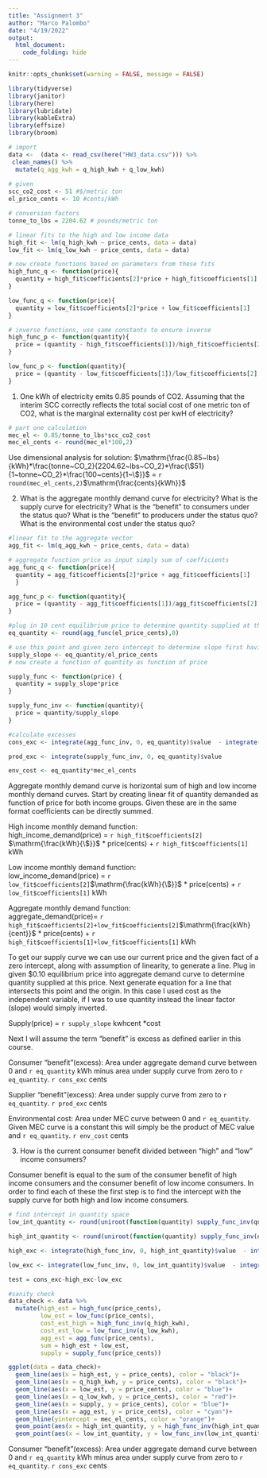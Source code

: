 ```yaml
---
title: "Assignment 3"
author: "Marco Palombo"
date: "4/19/2022"
output: 
  html_document:
    code_folding: hide
---
```


```r
knitr::opts_chunk$set(warning = FALSE, message = FALSE)

library(tidyverse)
library(janitor)
library(here)
library(lubridate)
library(kableExtra)
library(effsize)
library(broom)
```

```r
# import 
data <-  (data <- read_csv(here("HW3_data.csv"))) %>% 
 clean_names() %>% 
  mutate(q_agg_kwh = q_high_kwh + q_low_kwh)
  
# given
scc_co2_cost <- 51 #$/metric ton
el_price_cents <- 10 #cents/kWh

# conversion factors
tonne_to_lbs = 2204.62 # pounds/metric ton
```

```r
# linear fits to the high and low income data
high_fit <- lm(q_high_kwh ~ price_cents, data = data)
low_fit <- lm(q_low_kwh ~ price_cents, data = data)

# now create functions based on parameters from these fits
high_func_q <- function(price){  
  quantity = high_fit$coefficients[2]*price + high_fit$coefficients[1]
}

low_func_q <- function(price){  
  quantity = low_fit$coefficients[2]*price + low_fit$coefficients[1]
}

# inverse functions, use same constants to ensure inverse
high_func_p <- function(quantity){  
  price = (quantity - high_fit$coefficients[1])/high_fit$coefficients[2]
}

low_func_p <- function(quantity){  
  price = (quantity - low_fit$coefficients[1])/low_fit$coefficients[2]
}

```

1. One kWh of electricity emits 0.85 pounds of CO2. Assuming that the interim SCC correctly
reflects the total social cost of one metric ton of CO2, what is the marginal externality cost
per kwH of electricity?

```r
# part one calculation
mec_el <- 0.85/tonne_to_lbs*scc_co2_cost
mec_el_cents <- round(mec_el*100,2)

```

Use dimensional analysis for solution:
$\mathrm{\frac{0.85~lbs}{kWh}*\frac{tonne~CO_2}{2204.62~lbs~CO_2}*\frac{\$51}{1~tonne~CO_2}*\frac{100~cents}{1~\$}}$ = `r round(mec_el_cents,2)`$\mathrm{\frac{cents}{kWh}}$

2. What is the aggregate monthly demand curve for electricity? What is the supply curve for
electricity? What is the “benefit” to consumers under the status quo? What is the “benefit”
to producers under the status quo? What is the environmental cost under the status quo?

```r
#linear fit to the aggregate vector
agg_fit <- lm(q_agg_kwh ~ price_cents, data = data)

# aggregate function price as input simply sum of coefficients 
agg_func_q <- function(price){
  quantity = agg_fit$coefficients[2]*price + agg_fit$coefficients[1]
  }

agg_func_p <- function(quantity){  
  price = (quantity - agg_fit$coefficients[1])/agg_fit$coefficients[2]
}
```

```r
#plug in 10 cent equilibrium price to determine quantity supplied at this price
eq_quantity <- round(agg_func(el_price_cents),0)

# use this point and given zero intercept to determine slope first having quantity be function of cost
supply_slope <- eq_quantity/el_price_cents
# now create a function of quantity as function of price

supply_func <- function(price) {
  quantity = supply_slope*price
}

supply_func_inv <- function(quantity){
  price = quantity/supply_slope
}
```



```r
#calculate excesses
cons_exc <- integrate(agg_func_inv, 0, eq_quantity)$value  - integrate(supply_func_inv, 0, eq_quantity)$value

prod_exc <- integrate(supply_func_inv, 0, eq_quantity)$value

env_cost <- eq_quantity*mec_el_cents

```
Aggregate monthly demand curve is horizontal sum of high and low income monthly demand curves. Start by creating linear fit of quantity demanded as function of price for both income groups. Given these are in the same format coefficients can be directly summed.

High income monthly demand function:\
high_income_demand(price) = `r high_fit$coefficients[2]` $\mathrm{\frac{kWh}{\$}}$ * price(cents) + `r high_fit$coefficients[1]` kWh

Low income monthly demand function:\
low_income_demand(price) = `r low_fit$coefficients[2]`$\mathrm{\frac{kWh}{\$}}$ * price(cents) + `r low_fit$coefficients[1]` kWh

Aggregate monthly demand function:\
aggregate_demand(price)= `r high_fit$coefficients[2]+low_fit$coefficients[2]`$\mathrm{\frac{kWh}{cent}}$ * price(cents) + `r high_fit$coefficients[1]+low_fit$coefficients[1]` kWh

To get our supply curve we can use our current price and the given fact of a zero intercept, along with assumption of linearity, to generate a line. Plug in given $0.10 equilibrium price into aggregate demand curve to determine quantity supplied at this price. Next generate equation for a line that intersects this point and the origin. In this case I used cost as the independent variable, if I was to use quantity instead the linear factor (slope) would simply inverted. 

Supply(price) = `r supply_slope` $\mathrm{{kwh}{cent}}$ *cost

Next I will assume the term "benefit" is excess as defined earlier in this course.

Consumer "benefit"(excess):
Area under aggregate demand curve between 0 and `r eq_quantity` kWh minus area under supply curve from zero to `r eq_quantity`.
`r cons_exc` cents

Supplier "benefit"(excess):
Area under supply curve from zero to `r eq_quantity`.
`r prod_exc` cents

Environmental cost:
Area under MEC curve between 0 and `r eq_quantity`. Given MEC curve is a constant this will simply be the product of MEC value and `r eq_quantity`.
`r env_cost` cents

3.  How is the current consumer benefit divided between “high” and “low” income consumers?

Consumer benefit is equal to the sum of the consumer benefit of high income consumers and the consumer benefit of low income consumers. In order to find each of these the first step is to find the intercept with the supply curve for both high and low income consumers. 

```r
# find intercept in quantity space
low_int_quantity <- round(uniroot(function(quantity) supply_func_inv(quantity)-low_func_inv(quantity), c(0,400000), tol = .01)$root,0)

high_int_quantity <- round(uniroot(function(quantity) supply_func_inv(quantity)-high_func_inv(quantity), c(0,600000), tol = .01)$root,0)

high_exc <- integrate(high_func_inv, 0, high_int_quantity)$value  - integrate(supply_func_inv, 0, high_int_quantity)$value

low_exc <- integrate(low_func_inv, 0, low_int_quantity)$value  - integrate(supply_func_inv, 0, low_int_quantity)$value

test = cons_exc-high_exc-low_exc
```

```r
#sanity check
data_check <- data %>% 
  mutate(high_est = high_func(price_cents),
         low_est = low_func(price_cents),
         cost_est_high = high_func_inv(q_high_kwh),
         cost_est_low = low_func_inv(q_low_kwh),
         agg_est = agg_func(price_cents),
         sum = high_est + low_est,
         supply = supply_func(price_cents))

ggplot(data = data_check)+
  geom_line(aes(x = high_est, y = price_cents), color = "black")+
  geom_line(aes(x = q_high_kwh, y = price_cents), color = "black")+
  geom_line(aes(x = low_est, y = price_cents), color = "blue")+
  geom_line(aes(x = q_low_kwh, y = price_cents), color = "red")+
  geom_line(aes(x = supply, y = price_cents), color = "blue")+
  geom_line(aes(x = agg_est, y = price_cents), color = "cyan")+
  geom_hline(yintercept = mec_el_cents, color = "orange")+
  geom_point(aes(x = high_int_quantity, y = high_func_inv(high_int_quantity)))+
  geom_point(aes(x = low_int_quantity, y = low_func_inv(low_int_quantity)))

```
Consumer "benefit"(excess):
Area under aggregate demand curve between 0 and `r eq_quantity` kWh minus area under supply curve from zero to `r eq_quantity`.
`r cons_exc` cents





